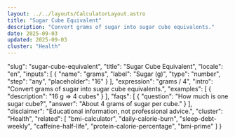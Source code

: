 ```yaml
---
layout: ../../layouts/CalculatorLayout.astro
title: "Sugar Cube Equivalent"
description: "Convert grams of sugar into sugar cube equivalents."
date: 2025-09-03
updated: 2025-09-03
cluster: "Health"
---
```


  "slug": "sugar-cube-equivalent",
  "title": "Sugar Cube Equivalent",
  "locale": "en",
  "inputs": [
    {
      "name": "grams",
      "label": "Sugar (g)",
      "type": "number",
      "step": "any",
      "placeholder": "16"
    }
  ],
  "expression": "grams / 4",
  "intro": "Convert grams of sugar into sugar cube equivalents.",
  "examples": [
    {
      "description": "16 g ⇒ 4 cubes"
    }
  ],
  "faqs": [
    {
      "question": "How much is one sugar cube?",
      "answer": "About 4 grams of sugar per cube."
    }
  ],
  "disclaimer": "Educational information, not professional advice.",
  "cluster": "Health",
  "related": [
    "bmi-calculator",
    "daily-calorie-burn",
    "sleep-debt-weekly",
    "caffeine-half-life",
    "protein-calorie-percentage",
    "bmi-prime"
  ]
}

<Calculator schema={schema} />

